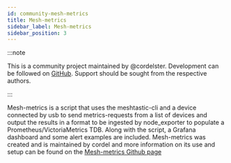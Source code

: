 ```yaml
---
id: community-mesh-metrics
title: Mesh-metrics
sidebar_label: Mesh-metrics
sidebar_position: 3
---
```


:::note

This is a community project maintained by @cordelster.
Development can be followed on [GitHub](https://github.com/cordelster/mesh-metrics).
Support should be sought from the respective authors.

:::

Mesh-metrics is a script that uses the meshtastic-cli and a device connected by usb to send metrics-requests from a list of devices and output the results in a format to be ingested by node_exporter to populate a Prometheus/VictoriaMetrics TDB. Along with the script, a Grafana dashboard and some alert examples are included. Mesh-metrics was created and is maintained by cordel and more information on its use and setup can be found on the [Mesh-metrics Github page](https://github.com/cordelster/mesh-metrics)
